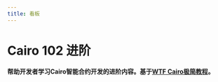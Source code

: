```yaml
---
title: 看板
---
```


# Cairo 102 进阶

**帮助开发者学习Cairo智能合约开发的进阶内容。基于[WTF Cairo极简教程](https://github.com/WTFAcademy/WTF-Cairo)。**

